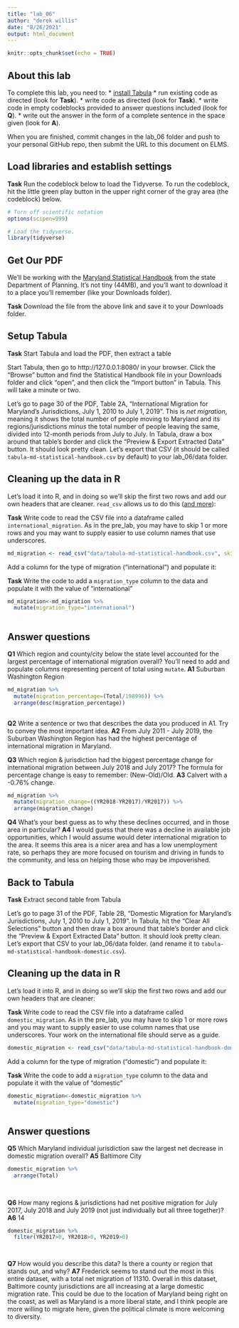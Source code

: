 ```yaml
---
title: "lab_06"
author: "derek willis"
date: "8/26/2021"
output: html_document
---
```


```r
knitr::opts_chunk$set(echo = TRUE)
```

## About this lab

To complete this lab, you need to:
* [install Tabula](https://tabula.technology/)
* run existing code as directed (look for **Task**).
* write code as directed (look for **Task**).
* write code in empty codeblocks provided to answer questions included (look for **Q**).
* write out the answer in the form of a complete sentence in the space given (look for **A**).

When you are finished, commit changes in the lab_06 folder and push to your personal GitHub repo, then submit the URL to this document on ELMS.

## Load libraries and establish settings

**Task** Run the codeblock below to load the Tidyverse. To run the codeblock, hit the little green play button in the upper right corner of the gray area (the codeblock) below.

```r
# Turn off scientific notation
options(scipen=999)

# Load the tidyverse.
library(tidyverse)
```

## Get Our PDF

We'll be working with the [Maryland Statistical Handbook](https://planning.maryland.gov/MSDC/Documents/md-statistical-handbook.pdf) from the state Department of Planning. It's not tiny (44MB), and you'll want to download it to a place you'll remember (like your Downloads folder).

**Task** Download the file from the above link and save it to your Downloads folder.

## Setup Tabula

**Task** Start Tabula and load the PDF, then extract a table

Start Tabula, then go to http://127.0.0.1:8080/ in your browser. Click the "Browse" button and find the Statistical Handbook file in your Downloads folder and click "open", and then click the "Import button" in Tabula. This will take a minute or two.

Let's go to page 30 of the PDF, Table 2A, "International Migration for Maryland's Jurisdictions, July 1, 2010 to July 1, 2019". This is _net migration_, meaning it shows the total number of people moving to Maryland and its regions/jurisdictions _minus_ the total number of people leaving the same, divided into 12-month periods from July to July. In Tabula, draw a box around that table's border and click the "Preview & Export Extracted Data" button. It should look pretty clean. Let's export that CSV (it should be called `tabula-md-statistical-handbook.csv` by default) to your lab_06/data folder.

## Cleaning up the data in R

Let's load it into R, and in doing so we'll skip the first two rows and add our own headers that are cleaner. `read_csv` allows us to do this ([and more](https://readr.tidyverse.org/reference/read_delim.html)):

**Task** Write code to read the CSV file into a dataframe called `international_migration`. As in the pre_lab, you may have to skip 1 or more rows and you may want to supply easier to use column names that use underscores.

```r
md_migration <- read_csv("data/tabula-md-statistical-handbook.csv", skip=2, col_names=c( "Jurisdiction", "YR2011", "YR2012", "YR2013", "YR2014", "YR2015", "YR2016", "YR2017", "YR2018", "YR2019", "Total"))
```

Add a column for the type of migration ("international") and populate it:

**Task** Write the code to add a `migration_type` column to the data and populate it with the value of "international"

```r
md_migration<-md_migration %>%
  mutate(migration_type="international")
 
```

## Answer questions

**Q1** Which region and county/city below the state level accounted for the largest percentage of international migration overall?  You'll need to add and populate columns representing percent of total using `mutate`.
**A1** Suburban Washington Region 

```r
md_migration %>%
  mutate(migration_percentage=(Total/198996)) %>%
  arrange(desc(migration_percentage))
  

```

**Q2** Write a sentence or two that describes the data you produced in A1. Try to convey the most important idea.
**A2** From July 2011 - July 2019, the Suburban Washington Region has had the highest percentage of international migration in Maryland. 

**Q3** Which region & jurisdiction had the biggest percentage change for international migration between July 2018 and July 2017? The formula for percentage change is easy to remember: (New-Old)/Old.
**A3** Calvert with a -0.76% change.

```r
md_migration %>%
  mutate(migration_change=((YR2018-YR2017)/YR2017)) %>%
  arrange(migration_change)

```

**Q4** What's your best guess as to why these declines occurred, and in those area in particular?
**A4** I would guess that there was a decline in available job opportunities, which I would assume would deter international migration to the area. It seems this area is a nicer area and has a low unemployment rate, so perhaps they are more focused on tourism and driving in funds to the community, and less on helping those who may be impoverished. 


## Back to Tabula

**Task** Extract second table from Tabula

Let's go to page 31 of the PDF, Table 2B, "Domestic Migration for Maryland's Jurisdictions, July 1, 2010 to July 1, 2019". In Tabula, hit the "Clear All Selections" button and then draw a box around that table's border and click the "Preview & Export Extracted Data" button. It should look pretty clean. Let's export that CSV to your lab_06/data folder. (and rename it to `tabula-md-statistical-handbook-domestic.csv`).

## Cleaning up the data in R

Let's load it into R, and in doing so we'll skip the first two rows and add our own headers that are cleaner:

**Task** Write code to read the CSV file into a dataframe called `domestic_migration`. As in the pre_lab, you may have to skip 1 or more rows and you may want to supply easier to use column names that use underscores. Your work on the international file should serve as a guide.

```r
domestic_migration <- read_csv("data/tabula-md-statistical-handbook-domestic.csv", skip=2, col_names =c  ("Jurisdiction", "YR2011", "YR2012", "YR2013", "YR2014", "YR2015", "YR2016", "YR2017", "YR2018", "YR2019", "Total"))

```

Add a column for the type of migration ("domestic") and populate it:

**Task** Write the code to add a `migration_type` column to the data and populate it with the value of "domestic"

```r
domestic_migration<-domestic_migration %>%
  mutate(migration_type="domestic")
  
```

## Answer questions
**Q5** Which Maryland individual jurisdiction saw the largest net decrease in domestic migration overall?
**A5** Baltimore City

```r
domestic_migration %>%
  arrange(Total)
 
  

```

**Q6** How many regions & jurisdictions had net positive migration for July 2017, July 2018 and July 2019 (not just individually but all three together)?
**A6** 14

```r
domestic_migration %>%
  filter(YR2017>0, YR2018>0, YR2019>0)

            

```

**Q7** How would you describe this data? Is there a county or region that stands out, and why?
**A7** Frederick seems to stand out the most in this entire dataset, with a total net migration of 11310. Overall in this dataset, Baltimore county jurisdictions are all increasing at a large domestic migration rate. This could be due to the location of Maryland being right on the coast, as well as Maryland is a more liberal state, and I think people are more willing to migrate here, given the political climate is more welcoming to diversity.
